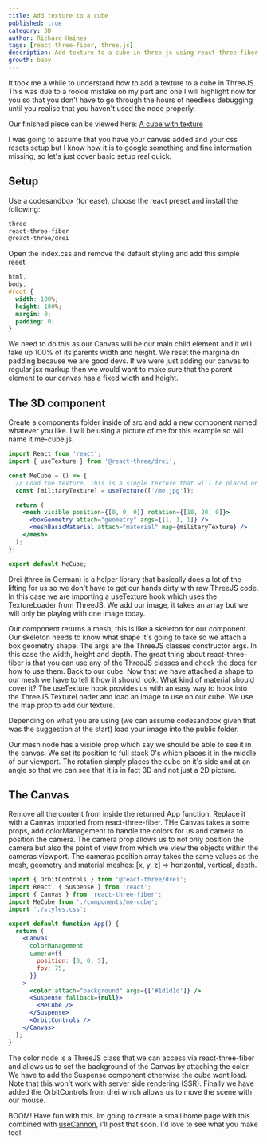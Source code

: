 ```yaml
---
title: Add texture to a cube
published: true
category: 3D
author: Richard Haines
tags: [react-three-fiber, three.js]
description: Add texture to a cube in three js using react-three-fiber
growth: baby
---
```


It took me a while to understand how to add a texture to a cube in ThreeJS. This was due to a rookie mistake on my part and one I will highlight now for you so that you don't have to go through the hours of needless debugging until you realise that you haven't used the node properly.

Our finished piece can be viewed here: [A cube with texture](https://codesandbox.io/s/a-cube-with-texture-fzsj5)

I was going to assume that you have your canvas added and your css resets setup but I know how it is to google something and fine information missing, so let's just cover basic setup real quick.

## Setup

Use a codesandbox (for ease), choose the react preset and install the following:

```bash
three
react-three-fiber
@react-three/drei
```

Open the index.css and remove the default styling and add this simple reset.

```css
html,
body,
#root {
  width: 100%;
  height: 100%;
  margin: 0;
  padding: 0;
}
```

We need to do this as our Canvas will be our main child element and it will take up 100% of its parents width and height. We reset the margina dn padding because we are good devs. If we were just adding our canvas to regular jsx markup then we would want to make sure that the parent element to our canvas has a fixed width and height.

## The 3D component

Create a components folder inside of src and add a new component named whatever you like. I will be using a picture of me for this example so will name it me-cube.js.

```jsx
import React from 'react';
import { useTexture } from '@react-three/drei';

const MeCube = () => {
  // Load the texture. This is a single texture that will be placed on all 6 sides of the cube
  const [militaryTexture] = useTexture(['/me.jpg']);

  return (
    <mesh visible position={[0, 0, 0]} rotation={[10, 20, 0]}>
      <boxGeometry attach="geometry" args={[1, 1, 1]} />
      <meshBasicMaterial attach="material" map={militaryTexture} />
    </mesh>
  );
};

export default MeCube;
```

Drei (three in German) is a helper library that basically does a lot of the lifting for us so we don't have to get our hands dirty with raw ThreeJS code. In this case we are importing a useTexture hook which uses the TextureLoader from ThreeJS. We add our image, it takes an array but we will only be playing with one image today.

Our component returns a mesh, this is like a skeleton for our component. Our skeleton needs to know what shape it's going to take so we attach a box geometry shape. The args are the ThreeJS classes constructor args. In this case the width, height and depth. The great thing about react-three-fiber is that you can use any of the ThreeJS classes and check the docs for how to use them. Back to our cube. Now that we have attached a shape to our mesh we have to tell it how it should look. What kind of material should cover it? The useTexture hook provides us with an easy way to hook into the ThreeJS TextureLoader and load an image to use on our cube. We use the map prop to add our texture.

Depending on what you are using (we can assume codesandbox given that was the suggestion at the start) load your image into the public folder.

Our mesh node has a visible prop which say we should be able to see it in the canvas. We set its position to full stack 0's which places it in the middle of our viewport. The rotation simply places the cube on it's side and at an angle so that we can see that it is in fact 3D and not just a 2D picture.

## The Canvas

Remove all the content from inside the returned App function. Replace it with a Canvas imported from react-three-fiber. THe Canvas takes a some props, add colorManagement to handle the colors for us and camera to position the camera. The camera prop allows us to not only position the camera but also the point of view from which we view the objects within the cameras viewport. The cameras position array takes the same values as the mesh, geometry and material meshes: [x, y, z] => horizontal, vertical, depth.

```jsx
import { OrbitControls } from '@react-three/drei';
import React, { Suspense } from 'react';
import { Canvas } from 'react-three-fiber';
import MeCube from './components/me-cube';
import './styles.css';

export default function App() {
  return (
    <Canvas
      colorManagement
      camera={{
        position: [0, 0, 5],
        fov: 75,
      }}
    >
      <color attach="background" args={['#1d1d1d']} />
      <Suspense fallback={null}>
        <MeCube />
      </Suspense>
      <OrbitControls />
    </Canvas>
  );
}
```

The color node is a ThreeJS class that we can access via react-three-fiber and allows us to set the background of the Canvas by attaching the color. We have to add the Suspense component otherwise the cube wont load. Note that this won't work with server side rendering (SSR). Finally we have added the OrbitControls from drei which allows us to move the scene with our mouse.

BOOM! Have fun with this. Im going to create a small home page with this combined with [useCannon](https://github.com/pmndrs/use-cannon), i'll post that soon. I'd love to see what you make too!
